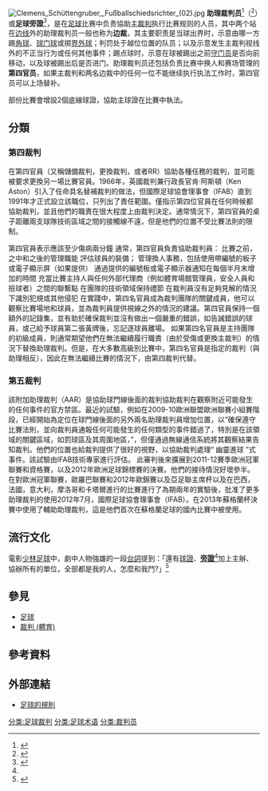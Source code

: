 {{About|[[足球|足球]]術語|間接[[證據|證據]]|旁證}}
{{noteTA|G1=Football}}
{{多個問題|
{{expand|time=2017-10-20}}
{{需要专家关注|subject=足球}}
{{Refimprove|time=2019-10-06T11:11:22+00:00}}
{{Rough translation|time=2020-08-01T09:03:01+00:00}}
}}
[[File:Clemens_Schüttengruber,_Fußballschiedsrichter_(02).jpg|right]]
'''助理裁判员'''<ref>{{cite news |language = zh-tw |author =  |coauthors =  |url = https://www.cna.com.tw/Project/worldcup2018/onedayfans.aspx |title = 世足賽一日球迷速成功略 |publisher = [[中央社|中央社]] |pages =  |date =  |accessdate = 2019-10-06 |archive-date = 2019-10-06 |archive-url = https://web.archive.org/web/20191006110850/https://www.cna.com.tw/Project/worldcup2018/onedayfans.aspx |dead-url = no }}</ref>（{{lang-en|Assistant referees}}<ref>{{Cite web |url = http://sportspedia.perdc.ntnu.edu.tw/content.php?wid=2767 |title = 助理裁判　assistant referees |author = 何長發 |date =  |publisher = 國立臺灣師範大學體育研究與發展中心 |language = zh-tw |accessdate = 2019-10-06 |quote = 足球比賽中在場地的兩條邊線外，裁判各需要一個人來幫忙，這兩個人被稱為「助理裁判」，之前常以巡邊員稱之。 |archive-date = 2021-01-22 |archive-url = https://web.archive.org/web/20210122233054/http://sportspedia.perdc.ntnu.edu.tw/content.php?wid=2767 |dead-url = no }}</ref>）或'''足球旁證'''<ref name="【香港足球】">{{cite news |language = zh-hk |author = 袁志浩 |coauthors =   |url = https://www.hk01.com/%E5%8D%B3%E6%99%82%E9%AB%94%E8%82%B2/362550/%E9%A6%99%E6%B8%AF%E8%B6%B3%E7%90%83-%E6%B8%AF%E8%B6%85%E6%9C%80%E4%BD%B3%E8%A3%81%E5%88%A4%E5%93%A1%E6%8F%AD%E7%9B%85-%E6%97%81%E8%AD%89%E8%B6%8A%E4%BD%8D%E5%88%A4%E6%B1%BA%E6%BA%96%E7%A2%BA%E5%BA%A6%E9%80%BE9%E6%88%90 |title = 【香港足球】港超最佳裁判員揭盅　旁證越位判決準確度逾9成 |publisher = 香港01 |pages =   |date = 2019-08-11 |accessdate = 2019-10-06 |archive-date = 2020-10-22 |archive-url = https://web.archive.org/web/20201022123434/https://www.hk01.com/%E5%8D%B3%E6%99%82%E9%AB%94%E8%82%B2/362550/%E9%A6%99%E6%B8%AF%E8%B6%B3%E7%90%83-%E6%B8%AF%E8%B6%85%E6%9C%80%E4%BD%B3%E8%A3%81%E5%88%A4%E5%93%A1%E6%8F%AD%E7%9B%85-%E6%97%81%E8%AD%89%E8%B6%8A%E4%BD%8D%E5%88%A4%E6%B1%BA%E6%BA%96%E7%A2%BA%E5%BA%A6%E9%80%BE9%E6%88%90 |dead-url = no }}</ref>，是在[[足球|足球]]比赛中负责協助[[裁判_(足球)|主裁判]]执行比赛规则的人员，其中两个站在[[边线|边线]]外的助理裁判员一般也称为'''边裁'''，其主要职责是当球出界时，示意由哪一方踢[[角球|角球]]、[[球门球|球门球]]或掷[[界外球|界外球]]；判罚处于越位位置的队员；以及示意发生主裁判视线外的不正当行为或任何其他事件；踢点球时，示意在球被踢出之前[[守门员|守门员]]是否向前移动，以及球被踢出后是否进门。助理裁判员还包括负责比赛中换人和赛场管理的'''第四官员'''，如果主裁判和两名边裁中的任何一位不能继续执行执法工作时，第四官员可以上场替补。

部份比賽會增設2個底線球證，協助主球證在比賽中執法。

== 分類 ==
=== 第四裁判 ===
在第四官員（又稱儲備裁判，更換裁判，或者RR）協助各種任務的裁判，並可能被要求更換另一場比賽官員。1966年，英國裁判兼行政長官肯·阿斯頓（Ken Aston）引入了任命具名替補裁判的做法，但國際足球協會理事會（IFAB）直到1991年才正式設立該職位，只列出了責任範圍。僅指示第四位官員在任何時候都協助裁判，並且他們的職責在很大程度上由裁判決定。通常情況下，第四官員的桌子距離兩支球隊技術區域之間的接觸線不遠，但是他們的位置不受比賽法則的限制。

第四官員表示應該至少傷病兩分鐘
通常，第四官員負責協助裁判員：
比賽之前，之中和之後的管理職能
評估球員的裝備；
管理換人事務，包括使用帶編號的板子或電子顯示屏（如果提供）
通過提供的編號板或電子顯示器通知在每個半月末增加的時間
充當比賽主持人與任何外部代理商（例如體育場館管理員，安全人員和撿球者）之間的聯繫點
在團隊的技術領域保持禮節
在裁判員沒有足夠見解的情況下識別犯規或其他侵犯
在實踐中，第四名官員成為裁判團隊的關鍵成員，他可以觀察比賽場地和球員，並為裁判員提供視線之外的情況的建議。第四官員保持一個額外的記錄集，並有助於確保裁判並沒有做出一個嚴重的錯誤，如告誡錯誤的球員，或己給予球員第二張黃牌後，忘記逐球員離場。
如果第四名官員是主持團隊的初級成員，則通常期望他們在無法繼續履行職責（由於受傷或更換主裁判）的情況下替換助理裁判。但是，在大多數高級別比賽中，第四名官員是指定的裁判（與助理相反），因此在無法繼續比賽的情況下，由第四裁判代替。

=== 第五裁判 ===
該附加助理裁判（AAR）是協助球門線後面的裁判協助裁判在觀察附近可能發生的任何事件的官方禁區。最近的試驗，例如在2009-10歐洲聯盟歐洲聯賽小組賽階段，已經開始為定位在球門線後面的另外兩名助理裁判員增加位置，以“確保遵守比賽法則，並向裁判員通報任何可能發生的任何類型的事件錯過了，特別是在該領域的關鍵區域，如罰球區及其周圍地區，”，但僅通過無線通信系統將其觀察結果告知裁判。他們的位置也給裁判提供了很好的視野，以協助裁判處理“ 幽靈進球 ”式事件。該試驗由IFAB技術專家進行評估。
此審判後來擴展到2011-12賽季歐洲冠軍聯賽和資格賽，以及2012年歐洲足球錦標賽的決賽。他們的接待情況好壞參半。在對歐洲冠軍聯賽，歐羅巴聯賽和2012年歐錦賽以及亞足聯主席杯以及在巴西，法國，意大利，摩洛哥和卡塔爾進行的比賽進行了為期兩年的實驗後，批准了更多助理裁判的使用2012年7月，國際足球協會理事會（IFAB）。在2013年蘇格蘭杯決賽中使用了輔助助理裁判，這是他們首次在蘇格蘭足球的國內比賽中被使用。

== 流行文化 ==
{{main|少林足球}}
{{Wikiquote|少林足球}}
電影[[少林足球|少林足球]]中，劇中人物強雄的一段[[台詞|台詞]]提到：「還有[[球證|球證]]、'''[[旁證員|旁證]]'''<ref name="【香港足球】" />加上主辦、協辦所有的單位，全部都是我的人，怎麼和我鬥?」<ref>{{Cite web |url = https://www.peoplenews.tw/news/d6d74139-5e29-494c-90f1-484ecb70948b |title = 民進黨總統初選是在踢少林足球嗎！ |author = 楊鵬生 |date = 2019-05-10 |publisher = [[民報|民報]] |language = zh-tw |accessdate = 2019-10-06 |quote = 電影《少林足球》的經典台詞：「球證、旁證，加上主辦、協辦所有的單位，全部都是我的人。怎麼和我鬥？」活生生的電影情節出現在自詡為民主進步的民進黨總統提名初選，跌破絕大多數台灣民眾的眼鏡，已經大傷民進黨三十年來所塑造的民主形象，也讓人見識到蔡英文一人的拗蠻，和民進黨黨公職的集體墮落！ |archive-date = 2019-10-06 |archive-url = https://web.archive.org/web/20191006081651/https://www.peoplenews.tw/news/d6d74139-5e29-494c-90f1-484ecb70948b |dead-url = no }}</ref>

==參見==
*[[足球|足球]]
*[[裁判_(體育)|裁判 (體育)]]

==參考資料==
{{reflist|2}}

==外部連結==
*{{zh-tw}}[http://teachers.wyes.tn.edu.tw/students/no7/s90350/public_html/%E5%B0%88%E6%A5%AD%E7%B6%B2/%E8%B6%B3%E7%90%83%E7%9A%84%E8%A6%8F%E5%89%87.htm 足球的規則]
{{Commons category|Assistant referees}}
{{Commons category|Fourth official}}

{{足球職位}}
[[分类:足球裁判|分类:足球裁判]]
[[分类:足球术语|分类:足球术语]]
[[分类:裁判员|分类:裁判员]]
